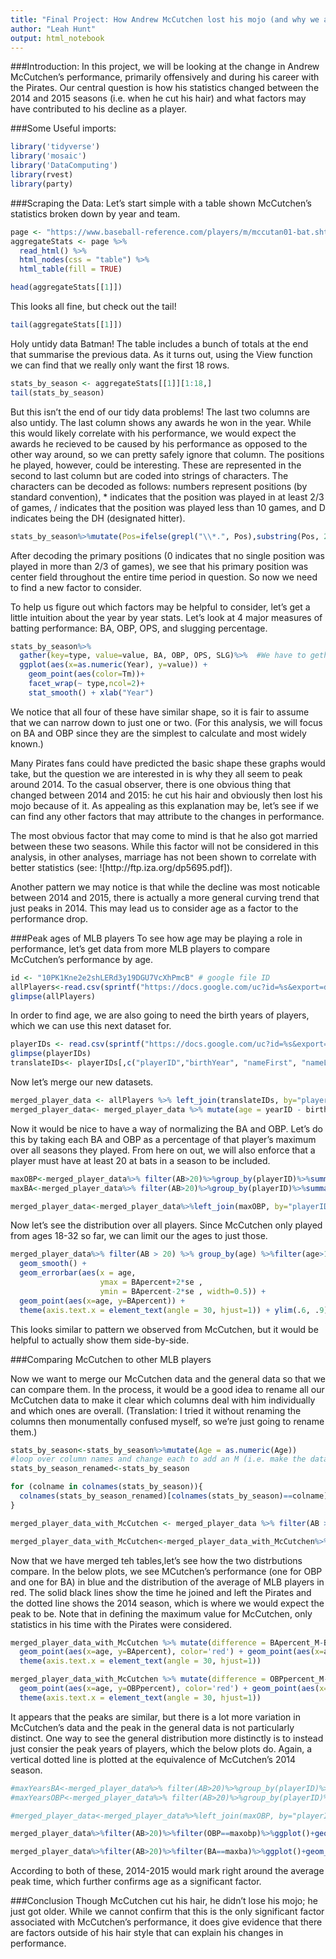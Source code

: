 ```yaml
---
title: "Final Project: How Andrew McCutchen lost his mojo (and why we are all convinced it's because he cut his hair)"
author: "Leah Hunt"
output: html_notebook
---
```

###Introduction:
In this project, we will be looking at the change in Andrew McCutchen's performance, primarily offensively and during his career with the Pirates. Our central question is how his statistics changed between the 2014 and 2015 seasons (i.e. when he cut his hair) and what factors may have contributed to his decline as a player.


###Some Useful imports:
```r
library('tidyverse')
library('mosaic')
library('DataComputing')
library(rvest)
library(party)
```


###Scraping the Data:
Let's start simple with a table shown McCutchen's statistics broken down by year and team.
```r
page <- "https://www.baseball-reference.com/players/m/mccutan01-bat.shtml"
aggregateStats <- page %>%
  read_html() %>%
  html_nodes(css = "table") %>%
  html_table(fill = TRUE)

head(aggregateStats[[1]])
```
This looks all fine, but check out the tail!
```r
tail(aggregateStats[[1]])
```

Holy untidy data Batman! The table includes a bunch of totals at the end that summarise the previous data. As it turns out, using the View function we can find that we really only want the first 18 rows.

```r
stats_by_season <- aggregateStats[[1]][1:18,]
tail(stats_by_season)
```
But this isn't the end of our tidy data problems! The last two columns are also untidy. The last column shows any awards he won in the year. While this would likely correlate with his performance, we would expect the awards he recieved to be caused by his performance as opposed to the other way around, so we can pretty safely ignore that column. The positions he played, however, could be interesting. These are represented in the second to last column but are coded into strings of characters. The characters can be decoded as follows: numbers represent positions (by standard convention), * indicates that the position was played in at least 2/3 of games, / indicates that the position was played less than 10 games, and D indicates being the DH (designated hitter). 

```r
stats_by_season%>%mutate(Pos=ifelse(grepl("\\*.", Pos),substring(Pos, 2,2), 0))%>%ggplot(aes(x=Year, y=Pos)) + geom_point() #Makes use of the fact that primary positions are listed first and are unique if they exist
```

After decoding the primary positions (0 indicates that no single position was played in more than 2/3 of games), we see that his primary position was center field throughout the entire time period in question. So now we need to find a new factor to consider. 


To help us figure out which factors may be helpful to consider, let's get a little intuition about the year by year stats. Let's look at 4 major measures of batting performance: BA, OBP, OPS, and slugging percentage. 

```r
stats_by_season%>%
  gather(key=type, value=value, BA, OBP, OPS, SLG)%>%  #We have to gether the BA, OBP, OPS, and SLG in order to use them for faceting
  ggplot(aes(x=as.numeric(Year), y=value)) + 
    geom_point(aes(color=Tm))+ 
    facet_wrap(~ type,ncol=2)+ 
    stat_smooth() + xlab("Year")

```

We notice that all four of these have similar shape, so it is fair to assume that we can narrow down to just one or two. (For this analysis, we will focus on BA and OBP since they are the simplest to calculate and most widely known.)


Many Pirates fans could have predicted the basic shape these graphs would take, but the question we are interested in is why they all seem to peak around 2014. To the casual observer, there is one obvious thing that changed between 2014 and 2015: he cut his hair and obviously then lost his mojo because of it. As appealing as this explanation may be, let's see if we can find any other factors that may attribute to the changes in performance.

The most obvious factor that may come to mind is that he also got married between these two seasons. While this factor will not be considered in this analysis, in other analyses, marriage has not been shown to correlate with better statistics (see: ![http://ftp.iza.org/dp5695.pdf]).

Another pattern we may notice is that while the decline was most noticable between 2014 and 2015, there is actually a more general curving trend that just peaks in 2014. This may lead us to consider age as a factor to the performance drop. 

###Peak ages of MLB players
To see how age may be playing a role in performance, let's get data from more MLB players to compare McCutchen's performance by age.
```r
id <- "10PK1Kne2e2shLERd3y19DGU7VcXhPmcB" # google file ID
allPlayers<-read.csv(sprintf("https://docs.google.com/uc?id=%s&export=download", id)) 
glimpse(allPlayers)
```

In order to find age, we are also going to need the birth years of players, which we can use this next dataset for.
```r
playerIDs <- read.csv(sprintf("https://docs.google.com/uc?id=%s&export=download",'187HgaVhV0-ADZm5GY4ZhnVDjw2Fzrc8F'))
glimpse(playerIDs)
translateIDs<- playerIDs[,c("playerID","birthYear", "nameFirst", "nameLast")]
```

Now let's merge our new datasets.
```r
merged_player_data <- allPlayers %>% left_join(translateIDs, by="playerID")
merged_player_data<- merged_player_data %>% mutate(age = yearID - birthYear) %>% mutate(BA = H /(AB - BB)) %>% mutate(OBP = (BB + H)/AB)#adds age, batting average, and on base percentage.
```

Now it would be nice to have a way of normalizing the BA and OBP. Let's do this by taking each BA and OBP as a percentage of that player's maximum over all seasons they played. From here on out, we will also enforce that a player must have at least 20 at bats in a season to be included.
```r
maxOBP<-merged_player_data%>% filter(AB>20)%>%group_by(playerID)%>%summarise(maxobp=max(OBP))
maxBA<-merged_player_data%>% filter(AB>20)%>%group_by(playerID)%>%summarise(maxba=max(BA))

merged_player_data<-merged_player_data%>%left_join(maxOBP, by="playerID")%>%left_join(maxBA, by="playerID")%>%mutate(BApercent = as.numeric(BA)/as.numeric(maxba))%>%mutate(OBPpercent = as.numeric(OBP)/as.numeric(maxobp))
```

Now let's see the distribution over all players. Since McCutchen only played from ages 18-32 so far, we can limit our the ages to just those.

```r
merged_player_data%>% filter(AB > 20) %>% group_by(age) %>%filter(age>17 & age<33) %>% summarise(se=sd(BApercent, na.rm = TRUE) / sqrt(n()), BApercent=mean(BApercent, na.rm=TRUE), OBPpercent=mean(OBPpercent, na.rm=TRUE))  %>%ggplot(aes(x = age, y = OBPpercent)) +
  geom_smooth() +
  geom_errorbar(aes(x = age, 
                    ymax = BApercent+2*se , 
                    ymin = BApercent-2*se , width=0.5)) +
  geom_point(aes(x=age, y=BApercent)) +
  theme(axis.text.x = element_text(angle = 30, hjust=1)) + ylim(.6, .9)
```
This looks similar to pattern we observed from McCutchen, but it would be helpful to actually show them side-by-side.

###Comparing McCutchen to other MLB players

Now we want to merge our McCutchen data and the general data so that we can compare them. In the process, it would be a good idea to rename all our McCutchen data to make it clear which columns deal with him individually and which ones are overall. (Translation: I tried it without renaming the columns then monumentally confused myself, so we're just going to rename them.)
```r
stats_by_season<-stats_by_season%>%mutate(Age = as.numeric(Age))
#loop over column names and change each to add an M (i.e. make the dataframe WAY easier to read)
stats_by_season_renamed<-stats_by_season

for (colname in colnames(stats_by_season)){
  colnames(stats_by_season_renamed)[colnames(stats_by_season)==colname]<-paste(colname,'_M', sep='')
}

merged_player_data_with_McCutchen <- merged_player_data %>% filter(AB > 20) %>% group_by(age)%>% summarise(se=sd(BApercent, na.rm = TRUE) / sqrt(n()), BApercent=mean(BApercent, na.rm=TRUE), seOBP = sd(OBPpercent, na.rm = TRUE), OBPpercent=mean(OBPpercent, na.rm=TRUE))  %>% left_join(stats_by_season_renamed, by=c('age'='Age_M'))

merged_player_data_with_McCutchen<-merged_player_data_with_McCutchen%>% mutate(BApercent_M = as.numeric(BA_M)/.327, OBPpercent_M = as.numeric(OBP_M)/.410)
```

Now that we have merged teh tables,let's see how the two distrbutions compare. In the below plots, we see MCutchen's performance (one for OBP and one for BA) in blue and the distribution of the average of MLB players in red. The solid black lines show the time he joined and left the Pirates and the dotted line shows the 2014 season, which is where we would expect the peak to be. Note that in defining the maximum value for McCutchen, only statistics in his time with the Pirates were considered.
```r
merged_player_data_with_McCutchen %>% mutate(difference = BApercent_M-BApercent)%>%filter(age>17 & age<33) %>%ggplot()  +
  geom_point(aes(x=age, y=BApercent), color='red') + geom_point(aes(x=age, y=BApercent_M),color='blue')+ stat_smooth(aes(x=age, y=BApercent), color='red', se=FALSE)+ stat_smooth(aes(x=age, y=BApercent_M), se=FALSE) + geom_vline(xintercept=22)+ geom_vline(xintercept=31)+ geom_vline(xintercept=27, linetype="dotted")+ ylim(.7,1)
  theme(axis.text.x = element_text(angle = 30, hjust=1))
```
```r
merged_player_data_with_McCutchen %>% mutate(difference = OBPpercent_M-OBPpercent)%>%filter(age>17 & age<33) %>%ggplot()  +
  geom_point(aes(x=age, y=OBPpercent), color='red') + geom_point(aes(x=age, y=OBPpercent_M), color='blue')+ stat_smooth(aes(x=age, y=OBPpercent), color='red', se=FALSE)+ stat_smooth(aes(x=age, y=OBPpercent_M), se=FALSE)+ geom_vline(xintercept=22)+ geom_vline(xintercept=31)+ geom_vline(xintercept=27, linetype="dotted")
  theme(axis.text.x = element_text(angle = 30, hjust=1))
```

It appears that the peaks are similar, but there is a lot more variation in McCutchen's data and the peak in the general data is not particularly distinct. One way to see the general distribution more distinctly is to instead just consier the peak years of players, which the below plots do. Again, a vertical dotted line is plotted at the equivalence of McCutchen's 2014 season.

```r
#maxYearsBA<-merged_player_data%>% filter(AB>20)%>%group_by(playerID)%>%summarise(maxobp=max(OBP))
#maxYearsOBP<-merged_player_data%>% filter(AB>20)%>%group_by(playerID)%>%summarise(maxba=max(BA))

#merged_player_data<-merged_player_data%>%left_join(maxOBP, by="playerID")%>%left_join(maxBA, by="playerID")%>%mutate(BApercent = as.numeric(BA)/as.numeric(maxba))%>%mutate(OBPpercent = as.numeric(OBP)/as.numeric(maxobp))
```

```r
merged_player_data%>%filter(AB>20)%>%filter(OBP==maxobp)%>%ggplot()+geom_histogram(aes(age), fill='cyan', alpha=.5)+ geom_vline(xintercept=27, linetype="dotted")
```

```r
merged_player_data%>%filter(AB>20)%>%filter(BA==maxba)%>%ggplot()+geom_histogram(aes(age), fill='cyan', alpha=.5)+ geom_vline(xintercept=27, linetype="dotted")
```
According to both of these, 2014-2015 would mark right around the average peak time, which further confirms age as a significant factor. 

###Conclusion
Though McCutchen cut his hair, he didn't lose his mojo; he just got older. While we cannot confirm that this is the only significant factor associated with McCutchen's performance, it does give evidence that there are factors outside of his hair style that can explain his changes in performance. 






